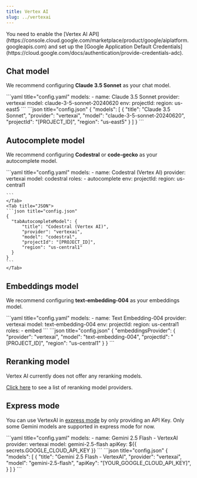 ```yaml
---
title: Vertex AI
slug: ../vertexai
---
```


<Info>
  You need to enable the [Vertex AI
  API](https://console.cloud.google.com/marketplace/product/google/aiplatform.googleapis.com)
  and set up the [Google Application Default
  Credentials](https://cloud.google.com/docs/authentication/provide-credentials-adc).
</Info>

## Chat model

We recommend configuring **Claude 3.5 Sonnet** as your chat model.

<Tabs>
    <Tab title="YAML">
    ```yaml title="config.yaml"
    models:
      - name: Claude 3.5 Sonnet
        provider: vertexai
        model: claude-3-5-sonnet-20240620
        env:
          projectId: <PROJECT_ID>
          region: us-east5
    ```
    </Tab>
    <Tab title="JSON">
    ```json title="config.json"
    {
      "models": [
        {
          "title": "Claude 3.5 Sonnet",
          "provider": "vertexai",
          "model": "claude-3-5-sonnet-20240620",
          "projectId": "[PROJECT_ID]",
          "region": "us-east5"
        }
      ]
    }
    ```
    </Tab>
</Tabs>

## Autocomplete model

We recommend configuring **Codestral** or **code-gecko** as your autocomplete model.

<Tabs>
    <Tab title="YAML">
    ```yaml title="config.yaml"
    models:
      - name: Codestral (Vertex AI)
        provider: vertexai
        model: codestral
        roles:
          - autocomplete
        env:
          projectId: <PROJECT_ID>
          region: us-central1
          
    ```
    </Tab>
    <Tab title="JSON">
    ```json title="config.json"
    {
      "tabAutocompleteModel": {
          "title": "Codestral (Vertex AI)",
          "provider": "vertexai",
          "model": "codestral",
          "projectId": "[PROJECT_ID]",
          "region": "us-central1"
      }
    }
    ```
    </Tab>
</Tabs>

## Embeddings model

We recommend configuring **text-embedding-004** as your embeddings model.

<Tabs>
    <Tab title="YAML">
    ```yaml title="config.yaml"
    models:
      - name: Text Embedding-004
        provider: vertexai
        model: text-embedding-004
        env:
          projectId: <PROJECT_ID>
          region: us-central1
        roles:
          - embed
    ```
    </Tab>
    <Tab title="JSON">
    ```json title="config.json"
    {
      "embeddingsProvider": {
        "provider": "vertexai",
        "model": "text-embedding-004",
        "projectId": "[PROJECT_ID]",
        "region": "us-central1"
      }
    }
    ```
    </Tab>
</Tabs>

## Reranking model

Vertex AI currently does not offer any reranking models.

[Click here](../../model-roles/reranking.mdx) to see a list of reranking model providers.

## Express mode

You can use VertexAI in [express mode](https://cloud.google.com/vertex-ai/generative-ai/docs/start/express-mode/overview) by only providing an API Key. Only some Gemini models are supported in express mode for now.

<Tabs groupId="config-example">
    <TabItem value="yaml" label="YAML">
    ```yaml title="config.yaml"
    models:
      - name: Gemini 2.5 Flash - VertexAI
        provider: vertexai
        model: gemini-2.5-flash
        apiKey: ${{ secrets.GOOGLE_CLOUD_API_KEY }}
    ```
    </TabItem>
    <TabItem value="json" label="JSON">
    ```json title="config.json"
    {
      "models": [
        {
          "title": "Gemini 2.5 Flash - VertexAI",
          "provider": "vertexai",
          "model": "gemini-2.5-flash",
          "apiKey": "[YOUR_GOOGLE_CLOUD_API_KEY]",
        }
      ]
    }
    ```
    </TabItem>
</Tabs>
